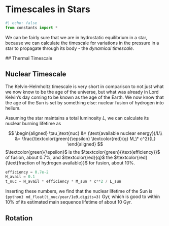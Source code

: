 # Timescales in Stars
```python
#| echo: false
from constants import *
```

We can be fairly sure that we are in hydrostatic equilibrium in a star, because we can calculate the timescale for variations in the pressure in a star to propagate through its body - the *dynamical timescale*.

<!-- calculate this as the freefall time 
- do freefall calculation
- compare to SHM through the Earth in 42 min
    - refer to more general solution https://pubs.aip.org/aapt/ajp/article/83/3/231/1057885/The-gravity-tunnel-in-a-non-uniform-Earth
-->

<!-- then calculate this as the sound-crossing time 
- recall the speed of sound
- diameter of star over this
 -->

 ## Thermal Timescale

 <!-- Do a thermal timescale calculation here: 
 - Kelvin-Helmholtz
 - thermal diffusion
-->

## Nuclear Timescale 

<!-- Estimate main sequence lifetime -->

The Kelvin-Helmholtz timescale is very short in comparison to not just what we now know to be the age of the universe, but what was already in Lord Kelvin's day coming to be known as the age of the Earth. We now know that the age of the Sun is set by something else: nuclear fusion of hydrogen into helium.

Assuming the star maintains a total luminosity $L$, we can calculate its nuclear burning lifetime as 

$$
\begin{aligned}
\tau_\text{nuc} &= (\text{available nuclear energy})/L\\
&= \frac{\textcolor{green}{\epsilon} \textcolor{red}{q} M_\* c^2}{L}
\end{aligned}
$$
[$\textcolor{green}{\epsilon}$ is the $\textcolor{green}{\text{efficiency}}$ of fusion, about 0.7%, and $\textcolor{red}{q}$ the $\textcolor{red}{\text{fraction of hydrogen available}}$ for fusion, about 10%.]{.aside}

```python
efficiency = 0.7e-2
H_avail = 0.1
t_nuc = H_avail * efficiency * M_sun * c**2 / L_sun 
```

Inserting these numbers, we find that the nuclear lifetime of the Sun is `{python} md_float(t_nuc/year/1e9,digits=3)` Gyr, which is good to within 10% of its estimated main sequence lifetime of about 10 Gyr.

<!-- Get the actual numbers from the Standard Solar Model. Mesa? -->

## Rotation 

<!-- Do rotational timescales
- what is typical of stars
- what are the limits: extremal rotation
-->